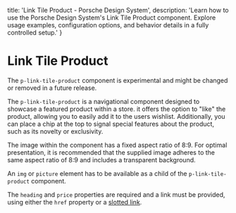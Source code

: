 
  title: 'Link Tile Product - Porsche Design System',
  description: 'Learn how to use the Porsche Design System\'s Link Tile Product component. Explore usage examples, configuration options, and behavior details in a fully controlled setup.'
}

# Link Tile Product <ComponentStatus tagName="p-link-tile-product"></ComponentStatus>

<Notification heading="Experimental Component" heading-tag="h2" state="warning">
  The <code>p-link-tile-product</code> component is experimental and might be changed or removed in a future release.
</Notification>

The `p-link-tile-product` is a navigational component designed to showcase a featured product within a store. it offers
the option to "like" the product, allowing you to easily add it to the users wishlist. Additionally, you can place a
chip at the top to signal special features about the product, such as its novelty or exclusivity.

<Notification heading="Image Aspect Ratio" heading-tag="h2" state="warning">
  The image within the component has a fixed aspect ratio of 8:9. For optimal presentation, it is recommended that the supplied image adheres to the same aspect ratio of 8:9 and includes
  a transparent background.
</Notification>

An `img` or `picture` element has to be available as a child of the `p-link-tile-product` component.

The `heading` and `price` properties are required and a link must be provided, using either the `href` property or a
[slotted link](/components/link-tile-product/examples/#framework-routing-anchor-nesting).

<Configurator tagName="p-link-tile-product" story={linkTileProductStory} />